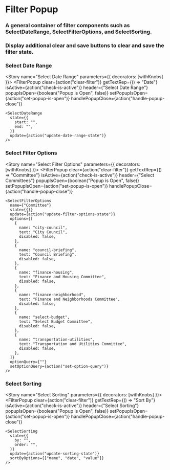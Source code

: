 

<Meta title="Filters|FilterPopup" component={FilterPopup} />

# Filter Popup

### A general container of filter components such as SelectDateRange, SelectFilterOptions, and SelectSorting.

### Display additional clear and save buttons to clear and save the filter state.

<Props of={FilterPopup} />

### Select Date Range

<Story name="Select Date Range" parameters={{ decorators: [withKnobs] }}>
  <FilterPopup
    clear={action("clear-filter")}
    getTextRep={() => "Date"}
    isActive={action("check-is-active")}
    header={"Select Date Range"}
    popupIsOpen={boolean("Popup is Open", false)}
    setPopupIsOpen={action("set-popup-is-open")}
    handlePopupClose={action("handle-popup-close")}
  >
    <SelectDateRange
      state={{
        start: "",
        end: "",
      }}
      update={action("update-date-range-state")}
    />
  </FilterPopup>
</Story>

### Select Filter Options

<Story name="Select Filter Options" parameters={{ decorators: [withKnobs] }}>
  <FilterPopup
    clear={action("clear-filter")}
    getTextRep={() => "Committee"}
    isActive={action("check-is-active")}
    header={"Select Committees"}
    popupIsOpen={boolean("Popup is Open", false)}
    setPopupIsOpen={action("set-popup-is-open")}
    handlePopupClose={action("handle-popup-close")}
  >
    <SelectFilterOptions
      name={"Committee"}
      state={{}}
      update={action("update-filter-options-state")}
      options={[
        {
          name: "city-council",
          text: "City Council",
          disabled: false,
        },
        {
          name: "council-briefing",
          text: "Council Briefing",
          disabled: false,
        },
        {
          name: "finance-housing",
          text: "Finance and Housing Committee",
          disabled: false,
        },
        {
          name: "finance-neighborhood",
          text: "Finance and Neighborhoods Committee",
          disabled: false,
        },
        {
          name: "select-budget",
          text: "Select Budget Committee",
          disabled: false,
        },
        {
          name: "transportation-utilities",
          text: "Transportation and Utilities Committee",
          disabled: false,
        },
      ]}
      optionQuery={""}
      setOptionQuery={action("set-option-query")}
    />
  </FilterPopup>
</Story>

### Select Sorting

<Story name="Select Sorting" parameters={{ decorators: [withKnobs] }}>
  <FilterPopup
    clear={action("clear-filter")}
    getTextRep={() => "Sort By"}
    isActive={action("check-is-active")}
    header={"Select Sorting"}
    popupIsOpen={boolean("Popup is Open", false)}
    setPopupIsOpen={action("set-popup-is-open")}
    handlePopupClose={action("handle-popup-close")}
  >
    <SelectSorting
      state={{
        by: "",
        order: "",
      }}
      update={action("update-sorting-state")}
      sortByOptions={["name", "date", "value"]}
    />
  </FilterPopup>
</Story>
